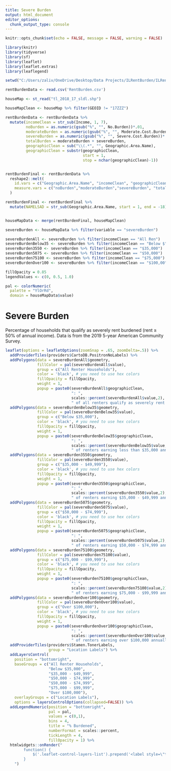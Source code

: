 ```yaml
---
title: Severe Burden
output: html_document
editor_options: 
  chunk_output_type: console
---
```


<style type="text/css">
.title {
display: none;
}
</style>

<div class="row" style="padding-top: 0px;">

<div class="col-sm-8">


```r
knitr::opts_chunk$set(echo = FALSE, message = FALSE, warning = FALSE)

library(knitr)
library(tidyverse)
library(sf)
library(leaflet)
library(leaflet.extras)
library(leaflegend)
```

```r
setwd("C:/Users/zaliv/OneDrive/Desktop/Data Projects/ILRentBurden/ILRentBurden")

rentBurdenData <- read.csv('RentBurden.csv')

houseMap <- st_read("tl_2018_17_sldl.shp")

```

```r

houseMapClean <- houseMap %>% filter(GEOID != "17ZZZ")

rentBurdenData <- rentBurdenData %>%
  mutate(incomeClean = str_sub(Income, 1, 7),
         noBurden = as.numeric(gsub("%", "", No.Burden))*.01,
         moderateBurden = as.numeric(gsub("%", "", Moderate.Cost.Burden))*.01,
         severeBurden = as.numeric(gsub("%", "", Severe.Cost.Burden))*.01,
         totalBurden = moderateBurden + severeBurden,
         geographicClean = sub("\\(.*", "", Geographic.Area.Name),
         geographicClean = substr(geographicClean, 
                                  start = 1, 
                                  stop = nchar(geographicClean)-1))


rentBurdenFinal <- rentBurdenData %>%
  reshape2::melt(
    id.vars = c("Geographic.Area.Name", "incomeClean", "geographicClean"),
    measure.vars = c("noBurden","moderateBurden","severeBurden", "totalBurden")
  )

rentBurdenFinal <- rentBurdenFinal %>%
  mutate(NAMELSAD = str_sub(Geographic.Area.Name, start = 1, end = -18))


houseMapData <- merge(rentBurdenFinal, houseMapClean)


```

```r
severeBurden <- houseMapData %>% filter(variable == "severeBurden")

severeBurdenAll <- severeBurden %>% filter(incomeClean == "All Ren")
severeBurdenBelow35 <- severeBurden %>% filter(incomeClean == "Below $")
severeBurden3550 <- severeBurden %>% filter(incomeClean == "$35,000")
severeBurden5075 <- severeBurden %>% filter(incomeClean == "$50,000")
severeBurden75100 <- severeBurden %>% filter(incomeClean == "$75,000")
severeBurdenOver100 <- severeBurden %>% filter(incomeClean == "$100,00")

```

```r

fillOpacity = 0.85
legendValues <- c(0, 0.5, 1.0)

pal <- colorNumeric(
  palette = "YlOrRd",
  domain = houseMapData$value)

```

# **Severe Burden**

Percentage of households that qualify as severely rent burdened (rent ≥ 50% of annual income). Data is from the 2019 5-year American Community Survey.

```r


leaflet(options = leafletOptions(zoomSnap = .65, zoomDelta=.5)) %>% 
  addProviderTiles(providers$CartoDB.PositronNoLabels) %>%
  addPolygons(data = severeBurdenAll$geometry,
              fillColor = pal(severeBurdenAll$value),
              group = c("All Renter Households"),
              color = 'black', # you need to use hex colors
              fillOpacity = fillOpacity,
              weight = 1,
              popup = paste0(severeBurdenAll$geographicClean, 
                             ": ", 
                             scales::percent(severeBurdenAll$value,2),  
                             " of all renters qualify as severely rent burdened.")) %>%
  addPolygons(data = severeBurdenBelow35$geometry,
              fillColor = pal(severeBurdenBelow35$value),
              group = c("Below $35,000"),
              color = 'black', # you need to use hex colors
              fillOpacity = fillOpacity,
              weight = 1,
              popup = paste0(severeBurdenBelow35$geographicClean, 
                             ": ", 
                             scales::percent(severeBurdenBelow35$value,2),  
                             " of renters earning less than $35,000 annually qualify as severely rent burdened.")) %>%
  addPolygons(data = severeBurden3550$geometry,
              fillColor = pal(severeBurden3550$value),
              group = c("$35,000 - $49,999"),
              color = 'black', # you need to use hex colors
              fillOpacity = fillOpacity,
              weight = 1,
              popup = paste0(severeBurden3550$geographicClean, 
                             ": ", 
                             scales::percent(severeBurden3550$value,2),  
                             " of renters earning $35,000 - $49,999 annually qualify as severely rent burdened.")) %>%
  addPolygons(data = severeBurden5075$geometry,
              fillColor = pal(severeBurden5075$value),
              group = c("$50,000 - $74,999"),
              color = 'black', # you need to use hex colors
              fillOpacity = fillOpacity,
              weight = 1,
              popup = paste0(severeBurden5075$geographicClean, 
                             ": ", 
                             scales::percent(severeBurden5075$value,2),  
                             " of renters earning $50,000 - $74,999 annually qualify as severely rent burdened.")) %>%
  addPolygons(data = severeBurden75100$geometry,
              fillColor = pal(severeBurden75100$value),
              group = c("$75,000 - $99,999"),
              color = 'black', # you need to use hex colors
              fillOpacity = fillOpacity,
              weight = 1,
              popup = paste0(severeBurden75100$geographicClean, 
                             ": ", 
                             scales::percent(severeBurden75100$value,2),  
                             " of renters earning $75,000 - $99,999 annually qualify as severely rent burdened.")) %>%
  addPolygons(data = severeBurdenOver100$geometry,
              fillColor = pal(severeBurdenOver100$value),
              group = c("Over $100,000"),
              color = 'black', # you need to use hex colors
              fillOpacity = fillOpacity,
              weight = 1,
              popup = paste0(severeBurdenOver100$geographicClean, 
                             ": ", 
                             scales::percent(severeBurdenOver100$value,2),  
                             " of renters earning over $100,000 annually qualify as severely rent burdened.")) %>%
  addProviderTiles(providers$Stamen.TonerLabels,
                   group = "Location Labels") %>%
  addLayersControl(
    position = "bottomright",
    baseGroups = c("All Renter Households", 
                   "Below $35,000",
                   "$35,000 - $49,999", 
                   "$50,000 - $74,999", 
                   "$50,000 - $74,999", 
                   "$75,000 - $99,999",
                   "Over $100,000"),
    overlayGroups = c("Location Labels"),
    options = layersControlOptions(collapsed=FALSE)) %>% 
  addLegendNumeric(position = "bottomright",
                   pal = pal,
                   values = c(0,1),
                   bins = 4,
                   title = "% Burdened",
                   numberFormat = scales::percent,
                   tickLength = 4,
                   fillOpacity = 1) %>%
  htmlwidgets::onRender("
        function() {
            $('.leaflet-control-layers-list').prepend('<label style=\"text-align:center\">Annual Income</label>');
        }
    ")
```

